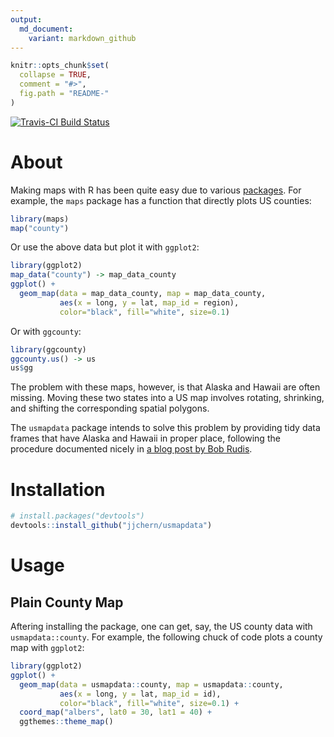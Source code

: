 ```yaml
---
output:
  md_document:
    variant: markdown_github
---
```


<!-- README.md is generated from README.Rmd. Please edit that file -->

```r
knitr::opts_chunk$set(
  collapse = TRUE,
  comment = "#>",
  fig.path = "README-"
)
```

[![Travis-CI Build Status](https://travis-ci.org/jjchern/usmapdata.svg?branch=master)](https://travis-ci.org/jjchern/usmapdata)

# About

Making maps with R has been quite easy due to various [packages](https://cran.r-project.org/web/views/Spatial.html). For example, the `maps` package has a function that directly plots US counties:

```r
library(maps)
map("county")
```

Or use the above data but plot it with `ggplot2`:

```r
library(ggplot2)
map_data("county") -> map_data_county
ggplot() +
  geom_map(data = map_data_county, map = map_data_county,
           aes(x = long, y = lat, map_id = region),
           color="black", fill="white", size=0.1)
```

Or with `ggcounty`:

```r
library(ggcounty)
ggcounty.us() -> us
us$gg
```

The problem with these maps, however, is that Alaska and Hawaii are often missing. Moving these two states into a US map involves rotating, shrinking, and shifting the corresponding spatial polygons.

The `usmapdata` package intends to solve this problem by providing tidy data frames that have Alaska and Hawaii in proper place, following the procedure documented nicely in [a blog post by Bob Rudis](rud.is/b/2014/11/16/moving-the-earth-well-alaska-hawaii-with-r/).

# Installation

```R
# install.packages("devtools")
devtools::install_github("jjchern/usmapdata")
```

# Usage

## Plain County Map

Aftering installing the package, one can get, say, the US county data with `usmapdata::county`. For example, the following chuck of code plots a county map with `ggplot2`:

```r
library(ggplot2)
ggplot() +
  geom_map(data = usmapdata::county, map = usmapdata::county,
           aes(x = long, y = lat, map_id = id),
           color="black", fill="white", size=0.1) +
  coord_map("albers", lat0 = 30, lat1 = 40) +
  ggthemes::theme_map()
```

